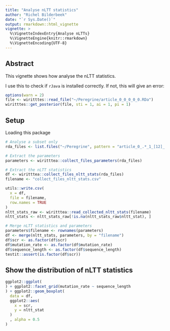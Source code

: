 ```yaml
---
title: "Analyse nLTT statistics"
author: "Richel Bilderbeek"
date: "`r Sys.Date()`"
output: rmarkdown::html_vignette
vignette: >
  %\VignetteIndexEntry{Analyse nLTTs}
  %\VignetteEngine{knitr::rmarkdown}
  %\VignetteEncoding{UTF-8}
---
```


## Abstract

This vignette shows how analyse the nLTT statistics.

I use this to check if `rJava` is installed correctly. 
If not, this will give an error:

```r
options(warn = 2)
file <- wiritttes::read_file("~/Peregrine/article_0_0_0_0_0.RDa")
wiritttes::get_posterior(file, sti = 1, ai = 1, pi = 1)
```

## Setup

Loading this package

```r
# Analyse a subset only
rda_files <- list.files("~/Peregrine", pattern = "article_0_.*_1_[12]_.\\.RDa", full.names = TRUE)

# Extract the parameters
parameters <- wiritttea::collect_files_parameters(rda_files)

# Extract the nLTT statistics
df <- wiritttea::collect_files_nltt_stats(rda_files)
filename <- "collect_files_nltt_stats.csv"

utils::write.csv(
  x = df,
  file = filename,
  row.names = TRUE
)
nltt_stats_raw <- wiritttea::read_collected_nltt_stats(filename)
nltt_stats <- nltt_stats_raw[!is.na(nltt_stats_raw$nltt_stat), ]

# Merge nLTT statistics and parameters
parameters$filename <- rownames(parameters)
df <- merge(nltt_stats, parameters, by = "filename")
df$scr <- as.factor(df$scr)
df$mutation_rate <- as.factor(df$mutation_rate)
df$sequence_length <- as.factor(df$sequence_length)
testit::assert(is.factor(df$scr))
```

## Show the distribution of nLTT statistics


```r
ggplot2::ggplot(
) + ggplot2::facet_grid(mutation_rate ~ sequence_length
) + ggplot2::geom_boxplot(
  data = df,
  ggplot2::aes(
    x = scr,
    y = nltt_stat
  )
  , alpha = 0.5
)
```
